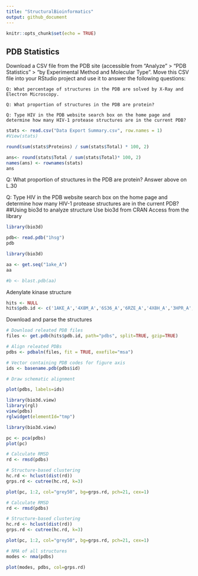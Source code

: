 ```yaml
---
title: "StructuralBioinformatics"
output: github_document
---
```


```r
knitr::opts_chunk$set(echo = TRUE)
```

## PDB Statistics


Download a CSV file from the PDB site (accessible from “Analyze” > “PDB Statistics” > “by Experimental Method and Molecular Type”. Move this CSV file into your RStudio project and use it to answer the following questions:

    Q: What percentage of structures in the PDB are solved by X-Ray and Electron Microscopy.

    Q: What proportion of structures in the PDB are protein?

    Q: Type HIV in the PDB website search box on the home page and determine how many HIV-1 protease structures are in the current PDB?

```r
stats <- read.csv("Data Export Summary.csv", row.names = 1)
#View(stats)
```


```r
round(sum(stats$Proteins) / sum(stats$Total) * 100, 2)

```
```r
ans<- round(stats$Total / sum(stats$Total)* 100, 2)
names(ans) <- rownames(stats)
ans
```
 Q: What proportion of structures in the PDB are protein? 
 Answer above on L.30
 
 Q: Type HIV in the PDB website search box on the home page and determine how many HIV-1 protease structures are in the current PDB?
##Using bio3d to analyze structure
Use bio3d from CRAN
Access from the library

```r
library(bio3d)

pdb<- read.pdb("1hsg")
pdb
```



```r
library(bio3d)
```
```r
aa <- get.seq("1ake_A")
aa
```

```r
#b <- blast.pdb(aa)
```

Adenylate kinase structure

```r
hits <- NULL
hits$pdb.id <- c('1AKE_A','4X8M_A','6S36_A','6RZE_A','4X8H_A','3HPR_A','1E4V_A','5EJE_A','1E4Y_A','3X2S_A','6HAP_A','6HAM_A','4K46_A','4NP6_A','3GMT_A','4PZL_A')
```
Download and parse the structures
```r
# Download releated PDB files
files <- get.pdb(hits$pdb.id, path="pdbs", split=TRUE, gzip=TRUE)
```
```r
# Align releated PDBs
pdbs <- pdbaln(files, fit = TRUE, exefile="msa")
```
```r
# Vector containing PDB codes for figure axis
ids <- basename.pdb(pdbs$id)
```
```r
# Draw schematic alignment
```


```r
plot(pdbs, labels=ids)
```
```r
library(bio3d.view)
library(rgl)
view(pdbs)
rglwidget(elementId="tmp")
```
```r
library(bio3d.view)
```
```r
pc <- pca(pdbs)
plot(pc)
```

```r
# Calculate RMSD
rd <- rmsd(pdbs)

# Structure-based clustering
hc.rd <- hclust(dist(rd))
grps.rd <- cutree(hc.rd, k=3)

plot(pc, 1:2, col="grey50", bg=grps.rd, pch=21, cex=1)
```
```r
# Calculate RMSD
rd <- rmsd(pdbs)

# Structure-based clustering
hc.rd <- hclust(dist(rd))
grps.rd <- cutree(hc.rd, k=3)

plot(pc, 1:2, col="grey50", bg=grps.rd, pch=21, cex=1)
```


```r
# NMA of all structures
modes <- nma(pdbs)
```
```r
plot(modes, pdbs, col=grps.rd)
```






